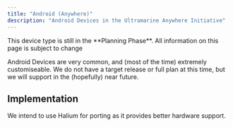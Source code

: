 ```yaml
---
title: "Android (Anywhere)"
description: "Android Devices in the Ultramarine Anywhere Initiative"
---
```



<Alert type="info">
  This device type is still in the **Planning Phase**. All information on this
  page is subject to change
</Alert>

Android Devices are very common, and (most of the time) extremely customiseable. We do not have a target release or full plan at this time, but we will support in the (hopefully) near future.

## Implementation

We intend to use Halium for porting as it provides better hardware support.
